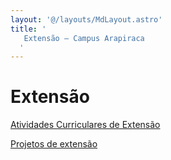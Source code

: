 ```yaml
---
layout: '@/layouts/MdLayout.astro'
title: '
   Extensão — Campus Arapiraca
  '
---
```




Extensão
========









[Atividades Curriculares de Extensão](/cpt/extensao/atividades-curriculares-de-extensao)


[Projetos de extensão](https://sigaa.sig.ufal.br/sigaa/public/extensao/consulta_extensao.jsf)











